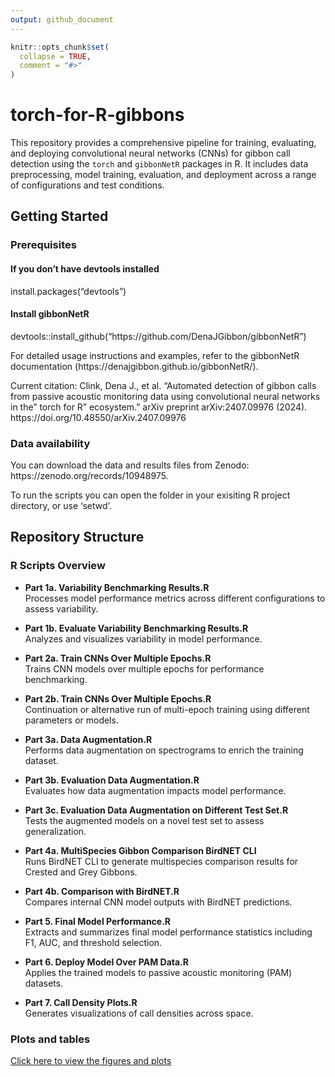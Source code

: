 ```yaml
---
output: github_document
---
```


<!-- README.md is generated from README.Rmd. Please edit that file -->

```r
knitr::opts_chunk$set(
  collapse = TRUE,
  comment = "#>"
)
```

# torch-for-R-gibbons

<!-- badges: start -->
<!-- badges: end -->


This repository provides a comprehensive pipeline for training, evaluating, and deploying convolutional neural networks (CNNs) for gibbon call detection using the `torch` and `gibbonNetR` packages in R. It includes data preprocessing, model training, evaluation, and deployment across a range of configurations and test conditions.

## Getting Started

### Prerequisites
#### If you don't have devtools installed
install.packages("devtools")

#### Install gibbonNetR
devtools::install_github("https://github.com/DenaJGibbon/gibbonNetR")

For detailed usage instructions and examples, refer to the gibbonNetR documentation (https://denajgibbon.github.io/gibbonNetR/).

Current citation: 
Clink, Dena J., et al. "Automated detection of gibbon calls from passive acoustic monitoring data using convolutional neural networks in the" torch for R" ecosystem." arXiv preprint arXiv:2407.09976 (2024). 
https://doi.org/10.48550/arXiv.2407.09976

### Data availability
You can download the data and results files from Zenodo:
https://zenodo.org/records/10948975.

To run the scripts you can open the folder in your exisiting R project directory, or use 'setwd'.

## Repository Structure

### R Scripts Overview

- **Part 1a. Variability Benchmarking Results.R**  
  Processes model performance metrics across different configurations to assess variability.

- **Part 1b. Evaluate Variability Benchmarking Results.R**  
  Analyzes and visualizes variability in model performance.

- **Part 2a. Train CNNs Over Multiple Epochs.R**  
  Trains CNN models over multiple epochs for performance benchmarking.

- **Part 2b. Train CNNs Over Multiple Epochs.R**  
  Continuation or alternative run of multi-epoch training using different parameters or models.

- **Part 3a. Data Augmentation.R**  
  Performs data augmentation on spectrograms to enrich the training dataset.

- **Part 3b. Evaluation Data Augmentation.R**  
  Evaluates how data augmentation impacts model performance.

- **Part 3c. Evaluation Data Augmentation on Different Test Set.R**  
  Tests the augmented models on a novel test set to assess generalization.

- **Part 4a. MultiSpecies Gibbon Comparison BirdNET CLI**  
  Runs BirdNET CLI to generate multispecies comparison results for Crested and Grey Gibbons.

- **Part 4b. Comparison with BirdNET.R**  
  Compares internal CNN model outputs with BirdNET predictions.

- **Part 5. Final Model Performance.R**  
  Extracts and summarizes final model performance statistics including F1, AUC, and threshold selection.

- **Part 6. Deploy Model Over PAM Data.R**  
  Applies the trained models to passive acoustic monitoring (PAM) datasets.

- **Part 7. Call Density Plots.R**  
  Generates visualizations of call densities across space.

### Plots and tables
[Click here to view the figures and plots](https://github.com/DenaJGibbon/torch-for-R-gibbons/blob/main/R/Recreate-plots-for-manuscript.md)
